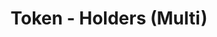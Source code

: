 ---
title: 'Token - Holders (Multi)'
openapi: '/en/api-reference/openapi-en.json GET /token/{chain}/{tokenAddress}/holders/multi'
---